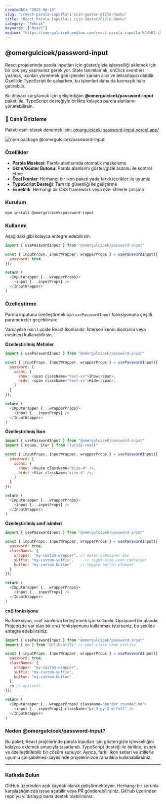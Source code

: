 ```yaml
---
createdAt: "2025-06-19"
slug: "/react-parola-inputlari-icin-goster-gizle-hooku"
title: "React Parola Inputları için Göster/Gizle Hooku"
category: "Teknik"
keywords: ["React"]
medium: "https://omergulcicek.medium.com/react-parola-inputlar%C4%B1-i%C3%A7in-g%C3%B6ster-gizle-hooku-1f0085624887"
---
```


## @omergulcicek/password-input

React projelerinde parola inputları için göster/gizle işlevselliği eklemek için bir çok şey yapmamız gerekiyor. State tanımlamak, onClick eventleri yazmak, ikonları yönetmek gibi işlemler zaman alıcı ve tekrarlayıcı olabilir. Özellikle TypeScript ile çalışırken, bu işlemleri daha da karmaşık hale getirebilir.

Bu ihtiyacı karşılamak için geliştirdiğim **@omergulcicek/password-input** paketi ile, TypeScript desteğiyle birlikte kolayca parola alanlarını yönetebilirsin.

### 🚀 Canlı Önizleme

Paketi canlı olarak denemek için: <a href="https://omergulcicek-password-input.vercel.app/" target="_blank" rel="noreferrer noopener">omergulcicek-password-input.vercel.app/</a>

![npm package @omergulcicek/password-input](/img/blog/2025-06-16/password-input.png)

### Özellikler

- **Parola Maskesi**: Parola alanlarında otomatik maskeleme
- **Gizle/Göster Butonu**: Parola alanlarını göster/gizle butonu ile kontrol etme
- **Özel İkonlar**: Herhangi bir ikon paketi yada farklı içerikler ile uyumlu
- **TypeScript Desteği**: Tam tip güvenliği ile geliştirme
- **Esneklik**: Herhangi bir CSS framework veya özel stillerle çalışma

### Kurulum
```bash
npm install @omergulcicek/password-input
```

### Kullanım

Aşağıdaki gibi kolayca entegre edebilirsin:

```javascript
import { usePasswordInput } from "@omergulcicek/password-input"

const { inputProps, InputWrapper, wrapperProps } = usePasswordInput({
  password: true
});

return (
  <InputWrapper {...wrapperProps}>
    <input {...inputProps} />
  </InputWrapper>
)
```

### Özelleştirme

Parola inputunu özelleştirmek için `usePasswordInput` fonksiyonuna çeşitli parametreler geçebilirsin:

Varsayılan ikon Lucide React ikonlarıdır. İstersen kendi ikonlarını veya metinleri kullanabilirsin.

**Özelleştirilmiş Metinler**

```javascript
import { usePasswordInput } from "@omergulcicek/password-input"

const { inputProps, InputWrapper, wrapperProps } = usePasswordInput({
  password: {
    icons: {
      show: <span className="text-xs">Show</span>,
      hide: <span className="text-xs">Hide</span>,
    }
  }
});

return (
  <InputWrapper {...wrapperProps}>
    <input {...inputProps} />
  </InputWrapper>
)
```

**Özelleştirilmiş İkon**

```javascript
import { usePasswordInput } from "@omergulcicek/password-input"
import { House, Star } from "lucide-react"

const { inputProps, InputWrapper, wrapperProps } = usePasswordInput({
  password: {
    icons: {
      show: <House className="size-4" />,
      hide: <Star className="size-4" />,
    }
  }
});

return (
  <InputWrapper {...wrapperProps}>
    <input {...inputProps} />
  </InputWrapper>
)
```

**Özelleştirilmiş sınıf isimleri**

```javascript
import { usePasswordInput } from "@omergulcicek/password-input"

const { inputProps, InputWrapper, wrapperProps } = usePasswordInput({
  password: true,
  classNames: {
    wrapper: "my-custom-wrapper", // outer container div
    suffix: "my-custom-suffix",     // right-side icon container
    button: "my-custom-button"    // toggle button element
  }
});

return (
  <InputWrapper {...wrapperProps}>
    <input {...inputProps} />
  </InputWrapper>
)
```

**cn() fonksiyonu**

Bu fonksiyon, sınıf isimlerini birleştirmek için kullanılır. Opsiyonel bir alandır. Projenizde var olan bir cn() fonksiyonunu kullanmak isterseniz, bu şekilde entegre edebilirsiniz:

```javascript
import { usePasswordInput } from "@omergulcicek/password-input"
import { cn } from "@/lib/utils" // your class name utility

const { inputProps, InputWrapper, wrapperProps } = usePasswordInput({
  password: true,
  classNames: {
    wrapper: "my-custom-wrapper",
    suffix: "my-custom-suffix", 
    button: "my-custom-button"
  },
  cn // optional
});

return (
  <InputWrapper {...wrapperProps} className="border rounded-md">
    <input {...inputProps} className="px-3 py-2 w-full" />
  </InputWrapper>
)
```

### Neden @omergulcicek/password-input?

Bu paket, React projelerinde parola inputları için göster/gizle işlevselliğini kolayca eklemek amacıyla tasarlandı. TypeScript desteği ile birlikte, esnek ve özelleştirilebilir bir çözüm sunuyor. Ayrıca, farklı ikon setleri ve stillerle uyumlu çalışabilmesi sayesinde projelerinizde rahatlıkla kullanabilirsiniz.

***

### Katkıda Bulun

GitHub üzerinden açık kaynak olarak geliştirmekteyim. Herhangi bir sorunla karşılaştığınızda issue açabilir veya PR gönderebilirsiniz. GitHub üzerinden repo'yu yıldızlayıp bana destek olabilirsiniz.